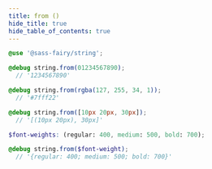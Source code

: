 ```yaml
---
title: from ()
hide_title: true
hide_table_of_contents: true
---
```


<DocPage fieldName="from" fieldType="function" spec={Spec} />

```scss
@use '@sass-fairy/string';

@debug string.from(01234567890);
  // '1234567890'

@debug string.from(rgba(127, 255, 34, 1));
  // '#7fff22'

@debug string.from([10px 20px, 30px]);
  // '[(10px 20px), 30px]'

$font-weights: (regular: 400, medium: 500, bold: 700);

@debug string.from($font-weight);
  // '{regular: 400; medium: 500; bold: 700}'
```

